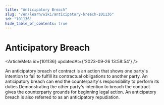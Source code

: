 ```yaml
---
title: "Anticipatory Breach"
slug: "/en/learn/wiki/anticipatory-breach-101136"
id: "101136"
hide_table_of_contents: true
---
```



# Anticipatory Breach

<ArticleMeta id={101136} updatedAt={'2023-09-26 13:58:54'} />
<div className='border-solid border-b border-t-0 my-4 border-[var(--ifm-color-gray-300)]' />

An anticipatory breach of contract is an action that shows one party's intention to fail to fulfill its contractual obligations to another party. An anticipatory breach can end the counterparty's responsibility to perform its duties.Demonstrating the other party's intention to breach the contract gives the counterparty grounds for beginning legal action. An anticipatory breach is also referred to as an anticipatory repudiation.
